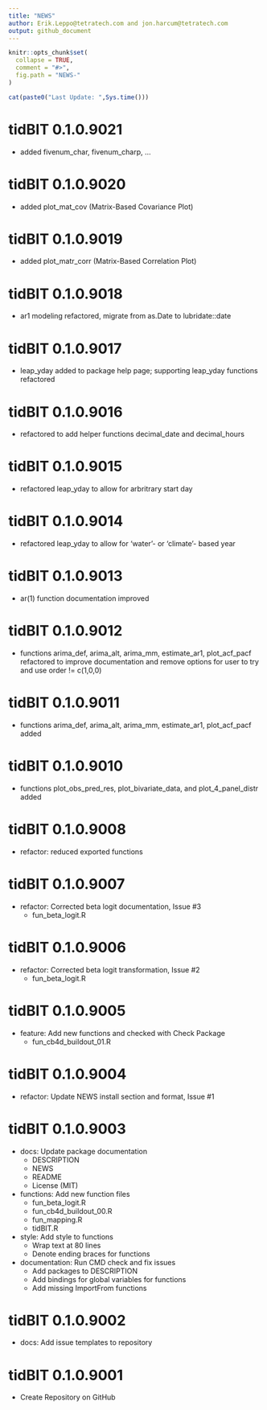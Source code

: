 ```yaml
---
title: "NEWS"
author: Erik.Leppo@tetratech.com and jon.harcum@tetratech.com
output: github_document
---
```


<!-- NEWS.md is generated from NEWS.Rmd. Please edit that file -->

```r
knitr::opts_chunk$set(
  collapse = TRUE,
  comment = "#>",
  fig.path = "NEWS-"
)
```

```r
cat(paste0("Last Update: ",Sys.time()))
```

# tidBIT 0.1.0.9021

* added fivenum_char, fivenum_charp, ...

# tidBIT 0.1.0.9020

* added plot_mat_cov (Matrix-Based Covariance Plot) 

# tidBIT 0.1.0.9019

* added plot_matr_corr (Matrix-Based Correlation Plot) 

# tidBIT 0.1.0.9018

* ar1 modeling refactored, migrate from as.Date to lubridate::date

# tidBIT 0.1.0.9017

* leap_yday added to package help page; supporting leap_yday functions refactored 

# tidBIT 0.1.0.9016

* refactored to add helper functions decimal_date and decimal_hours

# tidBIT 0.1.0.9015

* refactored leap_yday to allow for arbritrary start day

# tidBIT 0.1.0.9014

* refactored leap_yday to allow for 'water'- or 'climate'- based year

# tidBIT 0.1.0.9013

* ar(1) function documentation improved

# tidBIT 0.1.0.9012

* functions arima_def, arima_alt, arima_mm, estimate_ar1, plot_acf_pacf refactored to improve documentation and remove options for user to try and use order != c(1,0,0)

# tidBIT 0.1.0.9011

* functions arima_def, arima_alt, arima_mm, estimate_ar1, plot_acf_pacf added

# tidBIT 0.1.0.9010

* functions plot_obs_pred_res, plot_bivariate_data, and plot_4_panel_distr added
    
# tidBIT 0.1.0.9008

* refactor: reduced exported functions
    
# tidBIT 0.1.0.9007

* refactor: Corrected beta logit documentation, Issue #3 
    + fun_beta_logit.R 

# tidBIT 0.1.0.9006

* refactor: Corrected beta logit transformation, Issue #2 
    + fun_beta_logit.R

# tidBIT 0.1.0.9005

* feature: Add new functions and checked with Check Package
    + fun_cb4d_buildout_01.R

# tidBIT 0.1.0.9004

* refactor: Update NEWS install section and format, Issue #1

# tidBIT 0.1.0.9003

* docs: Update package documentation
    + DESCRIPTION
    + NEWS
    + README
    + License (MIT)
* functions: Add new function files
    + fun_beta_logit.R
    + fun_cb4d_buildout_00.R
    + fun_mapping.R
    + tidBIT.R
* style: Add style to functions
    + Wrap text at 80 lines
    + Denote ending braces for functions
* documentation: Run CMD check and fix issues
    + Add packages to DESCRIPTION
    + Add bindings for global variables for functions
    + Add missing ImportFrom functions

# tidBIT 0.1.0.9002

* docs: Add issue templates to repository

# tidBIT 0.1.0.9001

* Create Repository on GitHub
